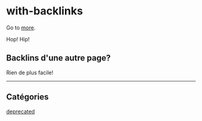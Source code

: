 # with-backlinks

Go to [more](/custom/more).

<Backlinks />

Hop! Hip!

## Backlins d'une autre page?

Rien de plus facile!

<Backlinks of="deprecated" />

<hr />

## Catégories

[deprecated](/custom/deprecated)
